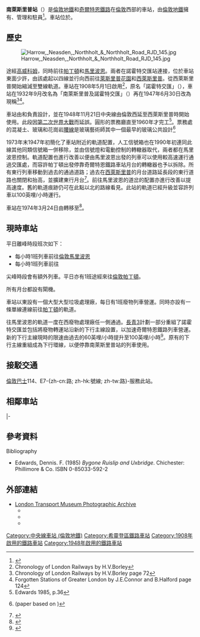 {{TfL Translations}}
{{Infobox London station
| name             = 南萊斯里普<br />{{lang|en|South Ruislip}}
| image_name       = South Ruislip stn building.JPG
| caption          = 車站大樓
| manager          = [[倫敦地鐵|倫敦地鐵]]
| owner            = [[倫敦地鐵|倫敦地鐵]]
| fare_zone        = 5
| locale           = {{link-en|南萊斯里普|South Ruislip}}
| borough          = [[希靈登區|希靈登區]]
| years1           = 1906年
| years2           = 1908年
| years3           = 1948年
| events1          = 鋪設軌道（大西方及大中央鐵路）
| events2          = 啟用（大西方及大中央鐵路）
| events3          = 啟用（中央線）
| platforms        = 4
| symbol           = underground
| symbol2          = rail
<!-- | raillowexits0607 = 87,484
| railexits0708    = {{increase}} 0.102
| raillowexits0809 = {{decrease}} 90,800
| railexits0910    = {{increase}} 0.103
| railexits1011    = {{increase}} 0.136 -->
| railexits1112    = {{decrease}} 0.136
| railexits1213    = {{increase}} 0.143
| railexits1314    = {{increase}} 0.166
| railexits1415    = {{increase}} 0.179
| railexits1516    = {{increase}} 0.234
<!--
| tubeexits06      = 1.32
| tubeexits07      = {{increase}} 1.522
| tubeexits08      = {{increase}} 1.61
| tubeexits09      = {{decrease}} 1.607-->
| railcode         = SRU
| coordinates      = {{coord|51.5565|-0.3988|type:railwaystation_region:GB|display=inline,title}}
| dft_category     = F1
}}
'''南萊斯里普站'''（{{lang-en|South Ruislip station}}）是[[倫敦地鐵|倫敦地鐵]]和[[奇爾特恩鐵路|奇爾特恩鐵路]]在[[倫敦|倫敦]]西部{{link-en|南萊斯里普|South Ruislip}}的車站，由[[倫敦地鐵|倫敦地鐵]]擁有、管理和駐員<ref name=NRE>{{Cite web |url=http://www.nationalrail.co.uk/stations/SRU/details.html |title=National Rail Enquiries — Station Facilities for South Ruislip |accessdate=11 January 2009 |publisher=National Rail Enquiries |date=7 January on 11 Jan 2009 |archive-date=2016-02-23 |archive-url=https://web.archive.org/web/20160223153731/http://www.nationalrail.co.uk/stations/SRU/details.html |dead-url=no }}</ref>。車站位於{{link-en|倫敦第5收費區車站列表|List of stations in London fare zone 5|倫敦第5收費區}}。
== 歷史 ==
[[File:Harrow,_Neasden,_Northholt_&_Northholt_Road_RJD_145.jpg|thumb]]

{{link-en|大西方及大中央聯合鐵路|Great Western and Great Central Joint Railway}}途經[[高威科姆|高威科姆]]，同時前往[[帕丁頓站|帕丁頓]]和[[馬里波恩站|馬里波恩]]。兩者在諾霍特交匯站連接，位於車站東面少許，由該處起以四線並行向西前往[[萊斯里普花園站|萊斯里普花園]]和[[西萊斯里普站|西萊斯里普]]。從西萊斯里普開始縮減至雙線軌道。車站在1908年5月1日啟用<ref>Chronology of London Railways by H.V.Borley</ref>，原名「諾霍特交匯」（{{lang|en|Northolt Junction}}），車站在1932年9月改名為「南萊斯里普及諾霍特交匯」（{{lang|en|South Ruislip & Northolt Junction}}）再在1947年6月30日改為現稱<ref>Chronology of London Railways by H.V.Borley page 72</ref><ref>Forgotten Stations of Greater London by J.E.Connor and B.Halford page 124</ref>。

車站由{{link-en|布萊恩·路易斯 (建築師)|Brian Lewis (architect)|布萊恩·路易斯}}和{{link-en|費特里克·法蘭西·查爾斯·庫提斯|Frederick Francis Charles Curtis|F·C·C·庫提斯}}負責設計，並在1948年11月21日中央線由倫敦西延至西萊斯里普時開始使用。此段因[[第二次世界大戰|第二次世界大戰]]而延誤。圓形的票務廳直至1960年才完工<ref>Edwards 1985, p.36</ref>。票務處的混凝土、玻璃和花崗岩[[腰線|腰線]]是玻璃藝術師{{link-en|亨利·海格|Henry Haig}}其中一個最早的玻璃公共設計<ref>{{cite web |url=http://www.lynnpearson.co.uk/pearson-studyday.pdf |title=A period of extraordinary fecundity: a survey of postwar murals |first=Lynn |last=Pearson |date=20 November 2007 |page=6 |accessdate=24 April 2013 |deadurl=yes |archiveurl=https://web.archive.org/web/20120307012946/http://www.lynnpearson.co.uk/pearson-studyday.pdf |archivedate=2012年3月7日 }} (paper based on {{cite journal |first=Lynn |last=Pearson |title=Roughcast textures with cosmic overtones: a survey of British murals, 1945-80 |journal=Decorative Arts Society Journal |year=2007 |volume=31 |pages=117–137}})</ref>

1973年末1947年初簡化了車站附近的軌道配置，人工信號箱也在1990年初連同此線其他同類信號箱一併移除，並由信號燈和電動控制的轉轍器取代，兩者都在馬里波恩控制。軌道配置也進行改善以便由馬里波恩出發的列車可以使用較高速運行通過交匯處，而容許帕丁頓出發停靠奇爾特恩鐵路車站月台的轉轍器也予以拆除。所有東行列車移動到過去的通過道路；過去在[[西萊斯里普站|西萊斯里普]]的月台道路延長段的東行道路也關閉和抬高，並擴建東行月台<ref>{{cite journal |editor1-first=J.N. |editor1-last=Slater |date=May 1974 |title=Notes and News: Ruislip and Beaconsfield reduced |url=https://archive.org/details/sim_railway-magazine_1974-05_120_877/page/248 |journal=[[The_Railway_Magazine|Railway Magazine]] |volume=120 |issue=877 |publisher=IPC Transport Press Ltd |location=London |issn=0033-8923 |page=248 }}</ref>。前往馬里波恩的道岔的配置亦進行改善以提高速度。舊的軌道痕跡仍可在此點以北的路線看見。此站的軌道已經升級並容許列車以100英哩/小時運行。

車站在1974年3月24日由{{link-en|英國鐵路西部地區|Western Region of British Railways}}轉移至{{link-en|英國鐵路倫敦米德蘭地區|London Midland Region of British Railways}}<ref>{{cite journal |editor1-first=J.N. |editor1-last=Slater |date=May 1974 |title=Notes and News: Transfer of Marylebone-Banbury services |url=https://archive.org/details/sim_railway-magazine_1974-05_120_877/page/248 |journal=[[The_Railway_Magazine|Railway Magazine]] |volume=120 |issue=877 |publisher=IPC Transport Press Ltd |location=London |issn=0033-8923 |page=248 }}</ref>。
== 現時車站 ==
平日離峰時段班次如下：
*每小時1班列車前往[[馬里波恩站|倫敦馬里波恩]]
*每小時1班列車前往{{link-en|高威科姆站|High Wycombe station|高威科姆}}

尖峰時段會有額外列車。平日亦有1班{{link-en|議會列車|parliamentary train}}途經{{link-en|新北主線|New North Main Line}}來往[[帕丁頓站|倫敦帕丁頓]]。

所有月台都設有閘機。

車站以東設有一個大型{{link-en|大倫敦廢物管理局|Waste authorities in Greater London|西倫敦廢物管理局}}大型垃圾處理廠，每日有1班廢物列車營運。同時亦設有一條單線連線前往[[帕丁頓站|帕丁頓]]的軌道。

往馬里波恩的軌道一度在西廢物處理廠任一側通過。[[奇爾特恩鐵路#長青3|長青3]]計劃一部分重組了諾霍特交匯並包括將廢物轉運站沿新的下行主線設置，以加速奇爾特恩鐵路列車營運。新的下行主線現時的限速由過去的60英哩/小時提升至100英哩/小時<ref>{{cite web |url=http://w09.hillingdon.gov.uk/images/dv_pl_files/66712_APP_2010_103/016_4.pdf |title=Planning Application to Hillingdon Borough Council for revised railway track layout at Northolt Junction |format=PDF |publisher=Chiltern Railways |location=London |date=23 February 2010 |accessdate=27 August 2010 |archive-date=2011-09-01 |archive-url=https://web.archive.org/web/20110901205323/http://w09.hillingdon.gov.uk/images/dv_pl_files/66712_APP_2010_103/016_4.pdf |dead-url=yes }}</ref>。原有的下行主線重組成為下行環線，以便停靠南萊斯里普站的列車使用。

==接駁交通==
[[倫敦巴士|倫敦巴士]]114、E7-{zh-cn:路; zh-hk:號線; zh-tw:路}-服務此站。
==相鄰車站==
{{start rail box|[[File:Underground.svg|20px]] [[倫敦地鐵|倫敦地鐵]]}}
{{s-inop|[[萊斯里普花園站|萊斯里普花園站]]|往 [[西萊斯里普站|西萊斯里普]]}}
{{s-line|[[中央線_(倫敦地鐵)|中央線]]||#{{LUL color|Central}}}}
{{s-inop|[[諾霍特站|諾霍特站]]|往 [[埃平站|埃平]]、[[海諾特站|海諾特]]或[[伍德福德站|伍德福德]]（經海諾特）}}

{{new system|[[英國全國鐵路|英國全國鐵路]]}}
{{s-inop|[[西萊斯里普站|西萊斯里普站]]}}
{{s-line|[[奇爾特恩鐵路|奇爾特恩鐵路]]<br />{{link-en|奇爾特恩主線|Chiltern Main Line}}||#00BFFF}}
{{s-inop|{{link-en|諾霍特公園站|Northolt Park railway station|諾霍特公園}}}}
|-
{{s-inop|西萊斯里普站}}
{{s-line|{{link-en|阿克頓－諾霍特線|Acton–Northolt line|阿克頓－諾霍特線（有限度服務）}}<br />只限平日||#00BFFF}}
{{s-inop|[[帕丁頓站|倫敦帕丁頓]]}}
{{end box}}

==參考資料==
{{reflist}}

;Bibliography
* Edwards, Dennis. F. (1985) ''Bygone Ruislip and Uxbridge''. Chichester: Phillimore & Co. ISBN 0-85033-592-2

==外部連結==
{{Commons category|South Ruislip station}}
* [http://www.ltmcollection.org/photos/index.html London Transport Museum Photographic Archive]{{Wayback|url=http://www.ltmcollection.org/photos/index.html |date=20160303203920 }}
**{{ltmcollection|00/9866100.jpg|South Ruislip and Northolt Junction station, 1937}}
**{{ltmcollection|09/9889009.jpg|Rotunda ticket hall under construction, 1954}}
**{{ltmcollection|/93/9868293.jpg|Temporary booking hall, 1955}}
{{倫敦地鐵中央線}}
{{DEFAULTSORT:South Ruislip}}
[[Category:中央線車站_(倫敦地鐵)|Category:中央線車站 (倫敦地鐵)]]
[[Category:希靈登區鐵路車站|Category:希靈登區鐵路車站]]
[[Category:1908年啟用的鐵路車站|Category:1908年啟用的鐵路車站]]
[[Category:1948年啟用的鐵路車站|Category:1948年啟用的鐵路車站]]